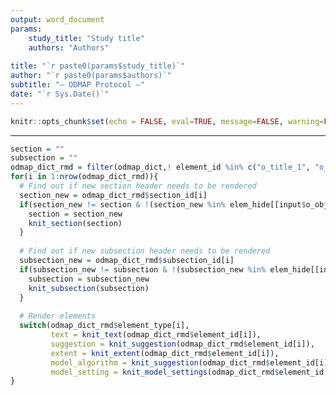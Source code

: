 ```yaml
---
output: word_document
params: 
    study_title: "Study title"
    authors: "Authors"
    
title: "`r paste0(params$study_title)`"
author: "`r paste0(params$authors)`"
subtitle: "– ODMAP Protocol –"
date: "`r Sys.Date()`"
---
```


```r
knitr::opts_chunk$set(echo = FALSE, eval=TRUE, message=FALSE, warning=FALSE)
```

---

```r
section = ""
subsection = ""
odmap_dict_rmd = filter(odmap_dict,! element_id %in% c("o_title_1", "o_authorship_1", "o_authorship_2"))
for(i in 1:nrow(odmap_dict_rmd)){
  # Find out if new section header needs to be rendered
  section_new = odmap_dict_rmd$section_id[i]
  if(section_new != section & !(section_new %in% elem_hide[[input$o_objective_1]])){
    section = section_new
    knit_section(section)
  }
  
  # Find out if new subsection header needs to be rendered
  subsection_new = odmap_dict_rmd$subsection_id[i]
  if(subsection_new != subsection & !(subsection_new %in% elem_hide[[input$o_objective_1]])){
    subsection = subsection_new
    knit_subsection(subsection)
  }
  
  # Render elements
  switch(odmap_dict_rmd$element_type[i],
         text = knit_text(odmap_dict_rmd$element_id[i]),
         suggestion = knit_suggestion(odmap_dict_rmd$element_id[i]),
         extent = knit_extent(odmap_dict_rmd$element_id[i]),
         model_algorithm = knit_suggestion(odmap_dict_rmd$element_id[i]),
         model_setting = knit_model_settings(odmap_dict_rmd$element_id[i]))
}
```